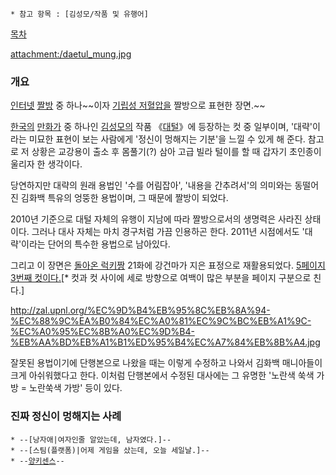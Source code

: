  * 참고 항목 : [김성모/작품 및 유행어]

[[목차]]

attachment:/daetul_mung.jpg

=== 개요 ===

[[인터넷]] [[짤방]] 중 하나~~이자 [[기립성 저혈압]]을 짤방으로 표현한 장면.~~

[[한국]]의 [[만화가]] 중 하나인 [[김성모]]의 작품 《[[대털]]》에 등장하는 컷 중 일부이며, '대략'이라는 미묘한 표현이 보는 사람에게 '정신이 멍해지는 기분'을 느낄 수 있게 해 준다. 참고로 저 상황은 교강용이 출소 후 몸풀기(?) 삼아 고급 빌라 털이를 할 때 갑자기 초인종이 울리자 한 생각이다.

당연하지만 대략의 원래 용법인 '수를 어림잡아', '내용을 간추려서'의 의미와는 동떨어진 김화백 특유의 엉뚱한 용법이며, 그 때문에 짤방이 되었다. 

2010년 기준으로 대털 자체의 유행이 지남에 따라 짤방으로서의 생명력은 사라진 상태이다. 그러나 대사 자체는 마치 경구처럼 가끔 인용하곤 한다. 2011년 시점에서도 '대략'이라는 단어의 특수한 용법으로 남아있다.

그리고 이 장면은 [[돌아온 럭키짱]] 21화에 강건마가 지은 표정으로 재활용되었다. [http://comic.naver.com/webtoon/detail.nhn?titleId=449854&no=21&weekday=wed 5페이지 3번째 컷이다.][* 컷과 컷 사이에 세로 방향으로 여백이 많은 부분을 페이지 구분으로 친다.]

http://zal.upnl.org/%EC%9D%B4%EB%95%8C%EB%8A%94-%EC%88%9C%EA%B0%84%EC%A0%81%EC%9C%BC%EB%A1%9C-%EC%A0%95%EC%8B%A0%EC%9D%B4-%EB%AA%BD%EB%A1%B1%ED%95%B4%EC%A7%84%EB%8B%A4.jpg

잘못된 용법이기에 단행본으로 나왔을 때는 이렇게 수정하고 나와서 김화백 매니아들이 크게 아쉬워했다고 한다. 이처럼 단행본에서 수정된 대사에는 그 유명한 '노란색 쑥색 가방 = 노란쑥색 가방' 등이 있다.


=== 진짜 정신이 멍해지는 사례 ===

 * --[낭자애|여자인줄 알았는데, 남자였다.]--
 * --[스팀(플랫폼)|어제 게임을 샀는데, 오늘 세일날.]--
 * --[[양키센스]]--
